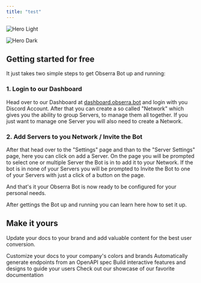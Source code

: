 ```yaml
---
title: "test"
---
```


<img
  className="block dark:hidden"
  src="/images/hero-light.png"
  alt="Hero Light"
/>

<img
  className="hidden dark:block"
  src="/images/hero-dark.png"
  alt="Hero Dark"
/>

## Getting started for free

It just takes two simple steps to get Obserra Bot up and running:

### 1. Login to our Dashboard

Head over to our Dashboard at [dashboard.obserra.bot](http://dashboard.obserra.bot) and login with you Discord Account. After that you can create a so called "Network" which gives you the ability to group Servers, to manage them all together. If you just want to manage one Server you will also need to create a Network.

### 2. Add Servers to you Network / Invite the Bot

After that head over to the "Settings" page and than to the "Server Settings" page, here you can click on add a Server. On the page you will be prompted to select one or multiple Server the Bot is in to add it to your Network. If the bot is in none of your Servers you will be prompted to Invite the Bot to one of your Servers with just a click of a button on the page.

And that's it your Obserra Bot is now ready to be configured for your personal needs.

<CardGroup cols={1}>
  <Card title="How to begin setting up your Bot" icon="rocket" href="https://mintlify.com/docs/quickstart" cta="Next step">
    After gettings the Bot up and running you can learn here how to set it up.
  </Card>
</CardGroup>

## Make it yours

Update your docs to your brand and add valuable content for the best user conversion.

<CardGroup cols={2}>
  <Card title="Customize Style" icon="palette" href="https://mintlify.com/docs/settings/global">
    Customize your docs to your company's colors and brands
  </Card>
  <Card title="Reference APIs" icon="code" href="https://mintlify.com/docs/api-playground/openapi">
    Automatically generate endpoints from an OpenAPI spec
  </Card>
  <Card title="Add Components" icon="screwdriver-wrench" href="https://mintlify.com/docs/content/components/accordions">
    Build interactive features and designs to guide your users
  </Card>
  <Card title="Get Inspiration" icon="stars" href="https://mintlify.com/customers">
    Check out our showcase of our favorite documentation
  </Card>
</CardGroup>